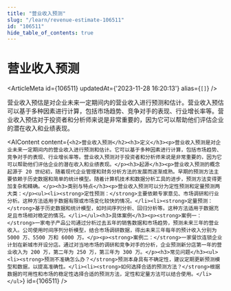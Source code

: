```yaml
---
title: "营业收入预测"
slug: "/learn/revenue-estimate-106511"
id: "106511"
hide_table_of_contents: true
---
```



# 营业收入预测

<ArticleMeta id={106511} updatedAt={'2023-11-28 16:20:13'} alias={`[]`} />
<div className='border-solid border-b border-t-0 my-4 border-[var(--ifm-color-gray-300)]' />

营业收入预估是对企业未来一定期间内的营业收入进行预测和估计。营业收入预估可以基于多种因素进行计算，包括市场趋势、竞争对手的表现、行业增长率等。营业收入预估对于投资者和分析师来说是非常重要的，因为它可以帮助他们评估企业的潜在收入和业绩表现。

<AIContent content={`<h2>营业收入预测</h2><h3>定义</h3><p>营业收入预测是对企业未来一定期间内的营业收入进行预测和估计。它可以基于多种因素进行计算，包括市场趋势、竞争对手的表现、行业增长率等。营业收入预测对于投资者和分析师来说是非常重要的，因为它可以帮助他们评估企业的潜在收入和业绩表现。</p><h3>起源</h3><p>营业收入预测的概念起源于 20 世纪初，随着现代企业管理和财务分析方法的发展而逐渐成熟。早期的预测方法主要依赖于历史数据和简单的统计模型。随着计算机技术和数据分析工具的进步，预测方法变得更加复杂和精确。</p><h3>类别与特点</h3><p>营业收入预测可以分为定性预测和定量预测两大类：</p><ul><li><strong>定性预测：</strong>主要依赖专家意见、市场调研和行业分析。这种方法适用于数据有限或市场变化较快的情况。</li><li><strong>定量预测：</strong>基于历史数据和统计模型，如时间序列分析、回归分析等。这种方法适用于数据充足且市场相对稳定的情况。</li></ul><h3>具体案例</h3><p><strong>案例一：</strong>一家电子产品公司通过分析过去五年的销售数据和市场趋势，预测未来三年的营业收入。公司使用时间序列分析模型，结合市场调研数据，得出未来三年每年的预计收入分别为 5000 万、5500 万和 6000 万。</p><p><strong>案例二：</strong>一家餐饮连锁企业计划在新城市开设分店。通过对当地市场的调研和竞争对手的分析，企业预测新分店第一年的营业收入为 200 万，第二年为 250 万，第三年为 300 万。</p><h3>常见问题</h3><ul><li><strong>预测不准确怎么办？</strong>预测本身具有不确定性，建议定期更新预测模型和数据，以提高准确性。</li><li><strong>如何选择合适的预测方法？</strong>根据数据的可用性和市场的稳定性选择合适的预测方法，定性和定量方法可以结合使用。</li></ul>`} id={106511} />
